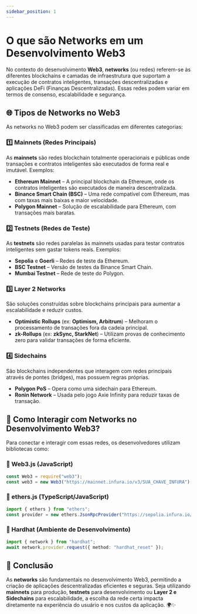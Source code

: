 ```yaml
---
sidebar_position: 1
---
```


# O que são Networks em um Desenvolvimento Web3

No contexto do desenvolvimento **Web3**, **networks** (ou redes) referem-se às diferentes blockchains e camadas de infraestrutura que suportam a execução de contratos inteligentes, transações descentralizadas e aplicações DeFi (Finanças Descentralizadas). Essas redes podem variar em termos de consenso, escalabilidade e segurança.

## 🌐 Tipos de Networks no Web3
As networks no Web3 podem ser classificadas em diferentes categorias:

### 1️⃣ **Mainnets (Redes Principais)**
As **mainnets** são redes blockchain totalmente operacionais e públicas onde transações e contratos inteligentes são executados de forma real e imutável. Exemplos:
- **Ethereum Mainnet** – A principal blockchain da Ethereum, onde os contratos inteligentes são executados de maneira descentralizada.
- **Binance Smart Chain (BSC)** – Uma rede compatível com Ethereum, mas com taxas mais baixas e maior velocidade.
- **Polygon Mainnet** – Solução de escalabilidade para Ethereum, com transações mais baratas.

### 2️⃣ **Testnets (Redes de Teste)**
As **testnets** são redes paralelas às mainnets usadas para testar contratos inteligentes sem gastar tokens reais. Exemplos:
- **Sepolia** e **Goerli** – Redes de teste da Ethereum.
- **BSC Testnet** – Versão de testes da Binance Smart Chain.
- **Mumbai Testnet** – Rede de teste do Polygon.

### 3️⃣ **Layer 2 Networks**
São soluções construídas sobre blockchains principais para aumentar a escalabilidade e reduzir custos.
- **Optimistic Rollups** (ex: **Optimism, Arbitrum**) – Melhoram o processamento de transações fora da cadeia principal.
- **zk-Rollups** (ex: **zkSync, StarkNet**) – Utilizam provas de conhecimento zero para validar transações de forma eficiente.

### 4️⃣ **Sidechains**
São blockchains independentes que interagem com redes principais através de pontes (bridges), mas possuem regras próprias.
- **Polygon PoS** – Opera como uma sidechain para Ethereum.
- **Ronin Network** – Usada pelo jogo Axie Infinity para reduzir taxas de transação.

## 🔌 Como Interagir com Networks no Desenvolvimento Web3?
Para conectar e interagir com essas redes, os desenvolvedores utilizam bibliotecas como:

### 📌 Web3.js (JavaScript)
```js
const Web3 = require("web3");
const web3 = new Web3("https://mainnet.infura.io/v3/SUA_CHAVE_INFURA");
```

### 📌 ethers.js (TypeScript/JavaScript)
```ts
import { ethers } from "ethers";
const provider = new ethers.JsonRpcProvider("https://sepolia.infura.io/v3/SUA_CHAVE_INFURA");
```

### 📌 Hardhat (Ambiente de Desenvolvimento)
```ts
import { network } from "hardhat";
await network.provider.request({ method: "hardhat_reset" });
```

## 🚀 Conclusão
As **networks** são fundamentais no desenvolvimento Web3, permitindo a criação de aplicações descentralizadas eficientes e seguras. Seja utilizando **mainnets** para produção, **testnets** para desenvolvimento ou **Layer 2 e Sidechains** para escalabilidade, a escolha da rede certa impacta diretamente na experiência do usuário e nos custos da aplicação. 🌍✨
